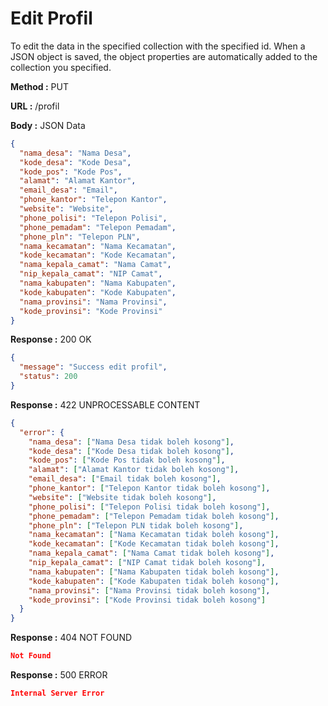 
# Edit Profil

To edit the data in the specified collection with the specified id.
When a JSON object is saved, the object properties are automatically added to the collection you specified.

**Method :** <Badge variant="info">PUT</Badge>

**URL :** <Badge variant="dark">/profil</Badge>

**Body :** <Badge variant="warning">JSON Data</Badge>

```json
{
  "nama_desa": "Nama Desa",
  "kode_desa": "Kode Desa",
  "kode_pos": "Kode Pos",
  "alamat": "Alamat Kantor",
  "email_desa": "Email",
  "phone_kantor": "Telepon Kantor",
  "website": "Website",
  "phone_polisi": "Telepon Polisi",
  "phone_pemadam": "Telepon Pemadam",
  "phone_pln": "Telepon PLN",
  "nama_kecamatan": "Nama Kecamatan",
  "kode_kecamatan": "Kode Kecamatan",
  "nama_kepala_camat": "Nama Camat",
  "nip_kepala_camat": "NIP Camat",
  "nama_kabupaten": "Nama Kabupaten",
  "kode_kabupaten": "Kode Kabupaten",
  "nama_provinsi": "Nama Provinsi",
  "kode_provinsi": "Kode Provinsi"
}
```

**Response :** <BadgeOutline variant="success">200 OK</BadgeOutline>

```json
{
  "message": "Success edit profil",
  "status": 200
}
```

**Response :** <BadgeOutline variant="info">422 UNPROCESSABLE CONTENT</BadgeOutline>

```json
{
  "error": {
    "nama_desa": ["Nama Desa tidak boleh kosong"],
    "kode_desa": ["Kode Desa tidak boleh kosong"],
    "kode_pos": ["Kode Pos tidak boleh kosong"],
    "alamat": ["Alamat Kantor tidak boleh kosong"],
    "email_desa": ["Email tidak boleh kosong"],
    "phone_kantor": ["Telepon Kantor tidak boleh kosong"],
    "website": ["Website tidak boleh kosong"],
    "phone_polisi": ["Telepon Polisi tidak boleh kosong"],
    "phone_pemadam": ["Telepon Pemadam tidak boleh kosong"],
    "phone_pln": ["Telepon PLN tidak boleh kosong"],
    "nama_kecamatan": ["Nama Kecamatan tidak boleh kosong"],
    "kode_kecamatan": ["Kode Kecamatan tidak boleh kosong"],
    "nama_kepala_camat": ["Nama Camat tidak boleh kosong"],
    "nip_kepala_camat": ["NIP Camat tidak boleh kosong"],
    "nama_kabupaten": ["Nama Kabupaten tidak boleh kosong"],
    "kode_kabupaten": ["Kode Kabupaten tidak boleh kosong"],
    "nama_provinsi": ["Nama Provinsi tidak boleh kosong"],
    "kode_provinsi": ["Kode Provinsi tidak boleh kosong"]
  }
}
```

**Response :** <BadgeOutline variant="warning">404 NOT FOUND</BadgeOutline>

```json
Not Found
```

**Response :** <BadgeOutline variant="danger">500 ERROR</BadgeOutline>

```json
Internal Server Error
```
